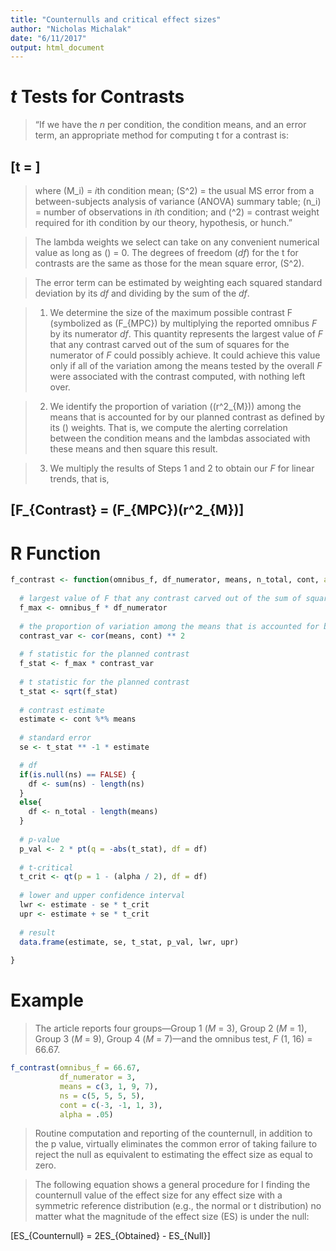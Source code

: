 ```yaml
---
title: "Counternulls and critical effect sizes"
author: "Nicholas Michalak"
date: "6/11/2017"
output: html_document
---
```


# *t* Tests for Contrasts

> "If we have the *n* per condition, the condition means, and an error term, an appropriate method for computing t for a contrast is:

## \[t = \frac{\sum M_i \lambda_i}{\sqrt{S^2(\sum\frac{\lambda^2_i}{n_i})}}\]

> where \(M_i\) = *i*th condition mean; \(S^2\) = the usual MS error from a between-subjects analysis of variance (ANOVA) summary table; \(n_i\) = number of observations in *i*th condition; and \(\lambda^2\) = contrast weight required for ith condition by our theory, hypothesis, or hunch."

> The lambda weights we select can take on any convenient numerical value as long as \(\sum \lambda\) = 0. The degrees of freedom (*df*) for the t for contrasts are the same as those for the mean square error, \(S^2\).

> The error term can be estimated by weighting each squared standard deviation by its *df* and dividing by the sum of the *df*.

> 1. We determine the size of the maximum possible contrast F (symbolized as \(F_{MPC}\) by multiplying the reported omnibus *F* by its numerator *df*. This quantity represents the largest value of *F* that any contrast carved out of the sum of squares for the numerator of *F* could possibly achieve. It could achieve this value only if all of the variation among the means tested by the overall *F* were associated with the contrast computed, with nothing left over.

> 2. We identify the proportion of variation (\(r^2_{M\lambda}\)) among the means that is accounted for by our planned contrast as defined by its \(\lambda\) weights. That is, we compute the alerting correlation between the condition means and the lambdas associated with these means and then square this result.

> 3. We multiply the results of Steps 1 and 2 to obtain our *F* for linear trends, that is,

## \[F_{Contrast} = (F_{MPC})(r^2_{M\lambda})\]

# R Function

```r
f_contrast <- function(omnibus_f, df_numerator, means, n_total, cont, alpha = .05, ns = NULL) {
  
  # largest value of F that any contrast carved out of the sum of squares for the numerator of F could possibly achieve
  f_max <- omnibus_f * df_numerator
  
  # the proportion of variation among the means that is accounted for by the planned contrast
  contrast_var <- cor(means, cont) ** 2
  
  # f statistic for the planned contrast
  f_stat <- f_max * contrast_var
  
  # t statistic for the planned contrast
  t_stat <- sqrt(f_stat)
  
  # contrast estimate
  estimate <- cont %*% means
  
  # standard error
  se <- t_stat ** -1 * estimate

  # df
  if(is.null(ns) == FALSE) {
    df <- sum(ns) - length(ns)
  }
  else{
    df <- n_total - length(means)
  }
  
  # p-value
  p_val <- 2 * pt(q = -abs(t_stat), df = df)
  
  # t-critical
  t_crit <- qt(p = 1 - (alpha / 2), df = df)
  
  # lower and upper confidence interval
  lwr <- estimate - se * t_crit
  upr <- estimate + se * t_crit
  
  # result
  data.frame(estimate, se, t_stat, p_val, lwr, upr)
  
}

```

# Example
> The article reports four groups---Group 1 (*M* = 3), Group 2 (*M* = 1), Group 3 (*M* = 9), Group 4 (*M* = 7)---and the omnibus test, *F* (1, 16) = 66.67.

```r
f_contrast(omnibus_f = 66.67,
           df_numerator = 3,
           means = c(3, 1, 9, 7),
           ns = c(5, 5, 5, 5),
           cont = c(-3, -1, 1, 3),
           alpha = .05)
```

> Routine computation and reporting of the counternull, in addition to the p value, virtually eliminates the common error of taking failure to reject the null as equivalent to estimating the effect size as equal to zero.

> The following equation shows a general procedure for I finding the counternull value of the effect size for any effect size with a symmetric reference distribution (e.g., the normal or t distribution) no matter what the magnitude of the effect size (ES) is under the null:

\[ES_{Counternull} = 2ES_{Obtained} - ES_{Null}\]
